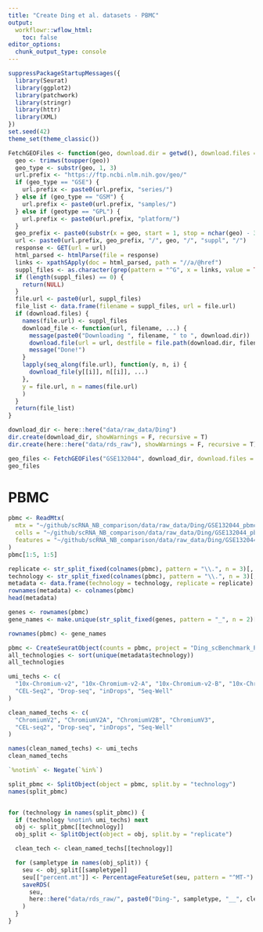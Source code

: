 ```yaml
---
title: "Create Ding et al. datasets - PBMC"
output:
  workflowr::wflow_html:
    toc: false
editor_options:
  chunk_output_type: console
---
```


```r
suppressPackageStartupMessages({
  library(Seurat)
  library(ggplot2)
  library(patchwork)
  library(stringr)
  library(httr)
  library(XML)
})
set.seed(42)
theme_set(theme_classic())

FetchGEOFiles <- function(geo, download.dir = getwd(), download.files = FALSE, ...) {
  geo <- trimws(toupper(geo))
  geo_type <- substr(geo, 1, 3)
  url.prefix <- "https://ftp.ncbi.nlm.nih.gov/geo/"
  if (geo_type == "GSE") {
    url.prefix <- paste0(url.prefix, "series/")
  } else if (geo_type == "GSM") {
    url.prefix <- paste0(url.prefix, "samples/")
  } else if (geotype == "GPL") {
    url.prefix <- paste0(url.prefix, "platform/")
  }
  geo_prefix <- paste0(substr(x = geo, start = 1, stop = nchar(geo) - 3), "nnn")
  url <- paste0(url.prefix, geo_prefix, "/", geo, "/", "suppl", "/")
  response <- GET(url = url)
  html_parsed <- htmlParse(file = response)
  links <- xpathSApply(doc = html_parsed, path = "//a/@href")
  suppl_files <- as.character(grep(pattern = "^G", x = links, value = TRUE))
  if (length(suppl_files) == 0) {
    return(NULL)
  }
  file.url <- paste0(url, suppl_files)
  file_list <- data.frame(filename = suppl_files, url = file.url)
  if (download.files) {
    names(file.url) <- suppl_files
    download_file <- function(url, filename, ...) {
      message(paste0("Downloading ", filename, " to ", download.dir))
      download.file(url = url, destfile = file.path(download.dir, filename), mode = "wb", ...)
      message("Done!")
    }
    lapply(seq_along(file.url), function(y, n, i) {
      download_file(y[[i]], n[[i]], ...)
    },
    y = file.url, n = names(file.url)
    )
  }
  return(file_list)
}
```


```r
download_dir <- here::here("data/raw_data/Ding")
dir.create(download_dir, showWarnings = F, recursive = T)
dir.create(here::here("data/rds_raw"), showWarnings = F, recursive = T)

geo_files <- FetchGEOFiles("GSE132044", download_dir, download.files = T)
geo_files
```


# PBMC

```r
pbmc <- ReadMtx(
  mtx = "~/github/scRNA_NB_comparison/data/raw_data/Ding/GSE132044_pbmc_hg38_count_matrix.mtx.gz",
  cells = "~/github/scRNA_NB_comparison/data/raw_data/Ding/GSE132044_pbmc_hg38_cell.tsv.gz",
  features = "~/github/scRNA_NB_comparison/data/raw_data/Ding/GSE132044_pbmc_hg38_gene.tsv.gz", feature.column = 1
)
pbmc[1:5, 1:5]
```


```r
replicate <- str_split_fixed(colnames(pbmc), pattern = "\\.", n = 3)[, 1]
technology <- str_split_fixed(colnames(pbmc), pattern = "\\.", n = 3)[, 2]
metadata <- data.frame(technology = technology, replicate = replicate)
rownames(metadata) <- colnames(pbmc)
head(metadata)
```


```r
genes <- rownames(pbmc)
gene_names <- make.unique(str_split_fixed(genes, pattern = "_", n = 2)[, 2])

rownames(pbmc) <- gene_names

pbmc <- CreateSeuratObject(counts = pbmc, project = "Ding_scBenchmark_PBMC", meta.data = metadata, min.cells = 1, min.features = 1)
all_technologies <- sort(unique(metadata$technology))
all_technologies
```


```r
umi_techs <- c(
  "10x-Chromium-v2", "10x-Chromium-v2-A", "10x-Chromium-v2-B", "10x-Chromium-v3",
  "CEL-Seq2", "Drop-seq", "inDrops", "Seq-Well"
)

clean_named_techs <- c(
  "ChromiumV2", "ChromiumV2A", "ChromiumV2B", "ChromiumV3",
  "CEL-seq2", "Drop-seq", "inDrops", "Seq-Well"
)

names(clean_named_techs) <- umi_techs
clean_named_techs
```


```r
`%notin%` <- Negate(`%in%`)

split_pbmc <- SplitObject(object = pbmc, split.by = "technology")
names(split_pbmc)


for (technology in names(split_pbmc)) {
  if (technology %notin% umi_techs) next
  obj <- split_pbmc[[technology]]
  obj_split <- SplitObject(object = obj, split.by = "replicate")

  clean_tech <- clean_named_techs[[technology]]

  for (sampletype in names(obj_split)) {
    seu <- obj_split[[sampletype]]
    seu[["percent.mt"]] <- PercentageFeatureSet(seu, pattern = "^MT-")
    saveRDS(
      seu,
      here::here("data/rds_raw/", paste0("Ding-", sampletype, "__", clean_tech, ".rds"))
    )
  }
}
```
